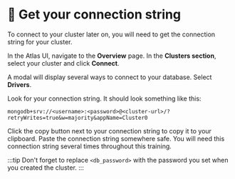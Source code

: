 
# 👐 Get your connection string

To connect to your cluster later on, you will need to get the connection string for your cluster.

In the Atlas UI, navigate to the **Overview** page. In the **Clusters section**, select your cluster and click **Connect**. 

<Screenshot url="https://cloud.mongodb.com" src="img/screenshots/20-mongodb-atlas/3-connection-string/1-connect-button.png" alt="Connect button" />

A modal will display several ways to connect to your database. Select **Drivers**.

<Screenshot url="https://cloud.mongodb.com" src="img/screenshots/20-mongodb-atlas/3-connection-string/2-connect-modal.png" alt="Connect modal" />

Look for your connection string. It should look something like this:

```
mongodb+srv://<username>:<password>@<cluster-url>/?retryWrites=true&w=majority&appName=Cluster0
```

<Screenshot url="https://cloud.mongodb.com" src="img/screenshots/20-mongodb-atlas/3-connection-string/3-connection-string.png" alt="Get connection string" />

Click the copy button next to your connection string to copy it to your clipboard. Paste the connection string somewhere safe. You will need this connection string several times throughout this training.

:::tip
Don't forget to replace `<db_password>` with the password you set when you created the cluster.
:::
